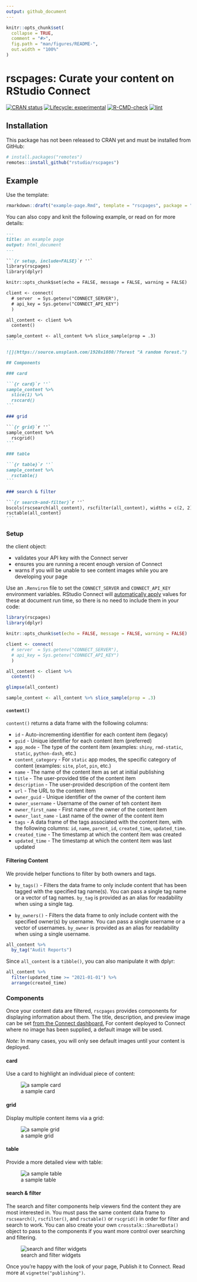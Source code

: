 ```yaml
---
output: github_document
---
```


<!-- README.md is generated from README.Rmd. Please edit that file -->

```r
knitr::opts_chunk$set(
  collapse = TRUE,
  comment = "#>",
  fig.path = "man/figures/README-",
  out.width = "100%"
)
```

# rscpages: Curate your content on RStudio Connect

<!-- badges: start -->

[![CRAN status](https://www.r-pkg.org/badges/version/rscpages)](https://CRAN.R-project.org/package=rscpages)
[![Lifecycle: experimental](https://img.shields.io/badge/lifecycle-experimental-orange.svg)](https://lifecycle.r-lib.org/articles/stages.html#experimental)
[![R-CMD-check](https://github.com/rstudio/rscpages/workflows/R-CMD-check/badge.svg)](https://github.com/rstudio/rscpages/actions)
[![lint](https://github.com/rstudio/rscpages/actions/workflows/lint.yaml/badge.svg)](https://github.com/rstudio/rscpages/actions/workflows/lint.yaml)
<!-- badges: end -->

## Installation

This package has not been released to CRAN yet and must be installed from GitHub:

``` r
# install.packages("remotes")
remotes::install_github("rstudio/rscpages")
```

## Example

Use the template:

```r
rmarkdown::draft("example-page.Rmd", template = "rscpages", package = "rscpages")`
```

You can also copy and knit the following example, or read on for more details:

````markdown
---
title: an example page
output: html_document
---

```{r setup, include=FALSE}`r ''`
library(rscpages)
library(dplyr)

knitr::opts_chunk$set(echo = FALSE, message = FALSE, warning = FALSE)

client <- connect(
  # server  = Sys.getenv("CONNECT_SERVER"),
  # api_key = Sys.getenv("CONNECT_API_KEY")
  )

all_content <- client %>%
  content()

sample_content <- all_content %>% slice_sample(prop = .3)
```

![](https://source.unsplash.com/1920x1080/?forest "A random forest.")

## Components

### card

```{r card}`r ''`
sample_content %>%
  slice(1) %>%
  rsccard()
```

### grid

```{r grid}`r ''`
sample_content %>%
  rscgrid()
```

### table

```{r table}`r ''`
sample_content %>%
  rsctable()
```

### search & filter

```{r search-and-filter}`r ''`
bscols(rscsearch(all_content), rscfilter(all_content), widths = c(2, 2))
rsctable(all_content)
```
````

### Setup

the client object:

- validates your API key with the Connect server
- ensures you are running a recent enough version of Connect
- warns if you will be unable to see content images while you are developing your page

Use an `.Renviron` file to set the `CONNECT_SERVER` and `CONNECT_API_KEY`
environment variables.
RStudio Connect will [automatically apply](https://docs.rstudio.com/connect/news/#rstudio-connect-188)
values for these at document run time,
so there is no need to include them in your code:

```r
library(rscpages)
library(dplyr)

knitr::opts_chunk$set(echo = FALSE, message = FALSE, warning = FALSE)

client <- connect(
  # server  = Sys.getenv("CONNECT_SERVER"),
  # api_key = Sys.getenv("CONNECT_API_KEY")
  )

all_content <- client %>%
  content()

glimpse(all_content)

sample_content <- all_content %>% slice_sample(prop = .3)
```

#### `content()`

`content()` returns a data frame with the following columns:

* `id` - Auto-incrementing identifier for each content item (legacy)
* `guid` - Unique identifier for each content item (preferred)
* `app_mode` - The type of the content item (examples: `shiny`, `rmd-static`, `static`, `python-dash`, etc.)
* `content_category` - For `static` app modes, the specific category of content (examples: `site`, `plot`, `pin`, etc.)
* `name` - The name of the content item as set at initial publishing
* `title` - The user-provided title of the content item
* `description` - The user-provided description of the content item
* `url` - The URL to the content item
* `owner_guid` - Unique identifier of the owner of the content item
* `owner_username` - Username of the owner of teh content item
* `owner_first_name` - First name of the owner of the content item
* `owner_last_name` - Last name of the owner of the content item
* `tags` - A data frame of the tags associated with the content item, with the following columns: `id`, `name`, `parent_id`, `created_time`, `updated_time`.
* `created_time` - The timestamp at which the content item was created
* `updated_time` - The timestamp at which the content item was last updated

#### Filtering Content

We provide helper functions to filter by both owners and tags.

- `by_tags()` - Filters the data frame to only include content that has been
tagged with the specified tag name(s).  You can pass a single tag name or a vector
of tag names. `by_tag` is provided as an alias for readability when using a
single tag.

- `by_owners()` - Filters the data frame to only include content with the
specified owner(s) by username.  You can pass a single username or a vector of
usernames. `by_owner` is provided as an alias for readability when using a
single username.

```r
all_content %>% 
  by_tag("Audit Reports")
```

Since `all_content` is a `tibble()`, you can also manipulate it with dplyr:

```r
all_content %>% 
  filter(updated_time >= "2021-01-01") %>% 
  arrange(created_time)
```


### Components

Once your content data are filtered, `rscpages` provides components for
displaying information about them. The title, description, and preview image can be set
[from the Connect dashboard.](https://docs.rstudio.com/connect/user/content-settings/#content-metadata)
For content deployed to Connect where no image has been supplied, a default image will be used.

*Note:* In many cases, you will only see default images until your content is deployed.

#### card

Use a card to highlight an individual piece of content:

![a sample card](man/figures/README-card-1.png)

#### grid

Display multiple content items via a grid:

![a sample grid](man/figures/README-grid-1.png)

#### table

Provide a more detailed view with table:

![a sample table](man/figures/README-table-1.png)

#### search & filter

The search and filter components help viewers find the content they are most interested in.
You must pass the same content data frame to `rscsearch()`, `rscfilter()`,
and `rsctable()` or `rscgrid()` in order for filter and search to work.
You can also create your own `crosstalk::SharedData()` object to pass to
the components if you want more control over searching and filtering.

![search and filter widgets](man/figures/README-search-filter-2.png)

Once you're happy with the look of your page, Publish it to Connect.
Read more at `vignette("publishing")`.
